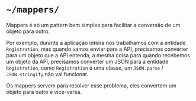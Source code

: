 # `~/mappers/`

Mappers é só um pattern bem simples para facilitar a conversão de um objeto para outro.

Por exemplo, durante a aplicação inteira nós trabalhamos com a entidade `Registration`, mas quando vamos enviar
para a API, precisamos converter para um objeto que a API entenda, a mesma coisa para quando recebemos um objeto da API,
precisamos converter um JSON para a entidade `Registration`, como `Registration` é uma classe, um `JSON.parse` /
`JSON.stringify` não vai funcionar.

Os mappers servem para resolver esse problema, eles convertem um objeto para outro e vice-versa.
